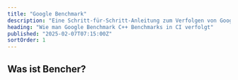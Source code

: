 ```yaml
---
title: "Google Benchmark"
description: "Eine Schritt-für-Schritt-Anleitung zum Verfolgen von Google Benchmark C++ Benchmarks in CI"
heading: "Wie man Google Benchmark C++ Benchmarks in CI verfolgt"
published: "2025-02-07T07:15:00Z"
sortOrder: 1
---
```



<Intro
  text="wie man C++ Code mit Google Benchmark misst"
  url="/de/learn/benchmarking/cpp/google-benchmark/"
  name="Google Benchmark"
/>

## Was ist Bencher?

<BencherIntro />

<Steps
  adapter="cpp_google"
  url="/de/docs/explanation/adapters/#-c-google"
/>

<GoogleBenchmark />

<CallToAction lang={Language.de} />
